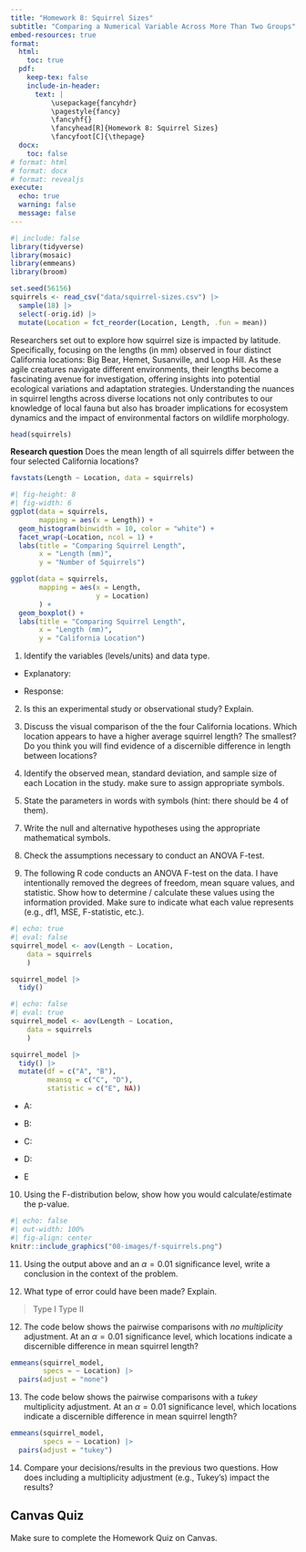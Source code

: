 ```yaml
---
title: "Homework 8: Squirrel Sizes"
subtitle: "Comparing a Numerical Variable Across More Than Two Groups"
embed-resources: true
format:
  html:
    toc: true
  pdf:
    keep-tex: false
    include-in-header:
      text: |
          \usepackage{fancyhdr}
          \pagestyle{fancy}
          \fancyhf{}
          \fancyhead[R]{Homework 8: Squirrel Sizes}
          \fancyfoot[C]{\thepage}
  docx:
    toc: false
# format: html
# format: docx
# format: revealjs
execute:
  echo: true
  warning: false
  message: false
---
```


```r
#| include: false
library(tidyverse)
library(mosaic)
library(emmeans)
library(broom)

set.seed(56156)
squirrels <- read_csv("data/squirrel-sizes.csv") |> 
  sample(18) |> 
  select(-orig.id) |> 
  mutate(Location = fct_reorder(Location, Length, .fun = mean))
```

Researchers set out to explore how squirrel size is impacted by latitude. Specifically, focusing on the lengths (in mm) observed in four distinct California locations: Big Bear, Hemet, Susanville, and Loop Hill. As these agile creatures navigate different environments, their lengths become a fascinating avenue for investigation, offering insights into potential ecological variations and adaptation strategies. Understanding the nuances in squirrel lengths across diverse locations not only contributes to our knowledge of local fauna but also has broader implications for ecosystem dynamics and the impact of environmental factors on wildlife morphology.

```r
head(squirrels)
```

**Research question** Does the mean length of all squirrels differ between the four selected California locations?

```r
favstats(Length ~ Location, data = squirrels)
```

```r
#| fig-height: 8
#| fig-width: 6
ggplot(data = squirrels,
       mapping = aes(x = Length)) +
  geom_histogram(binwidth = 10, color = "white") +
  facet_wrap(~Location, ncol = 1) +
  labs(title = "Comparing Squirrel Length",
       x = "Length (mm)",
       y = "Number of Squirrels")
```

```r
ggplot(data = squirrels,
       mapping = aes(x = Length,
                     y = Location)
       ) +
  geom_boxplot() +
  labs(title = "Comparing Squirrel Length",
       x = "Length (mm)",
       y = "California Location")
```

1. Identify the variables (levels/units) and data type.

\vspace{0.1in}

+ Explanatory:

\vspace{0.2in}

+ Response:

\vspace{0.2in}

2. Is this an experimental study or observational study? Explain.

\vspace{0.5in}

3. Discuss the visual comparison of the the four California locations. Which location appears to have a higher average squirrel length? The smallest? Do you think you will find evidence of a discernible difference in length between locations?

\vspace{0.5in}

4. Identify the observed mean, standard deviation, and sample size of each Location in the study. make sure to assign appropriate symbols.

\vspace{1.5in}

5. State the parameters in words with symbols (hint: there should be 4 of them).

\vspace{1.5in}

7. Write the null and alternative hypotheses using the appropriate mathematical symbols.

\vspace{1in}

8. Check the assumptions necessary to conduct an ANOVA F-test.

\vspace{1.5in}

9. The following R code conducts an ANOVA F-test on the data. I have intentionally removed the degrees of freedom, mean square values, and statistic. Show how to determine / calculate these values using the information provided. Make sure to indicate what each value represents (e.g., df1, MSE, F-statistic, etc.).

```r
#| echo: true
#| eval: false
squirrel_model <- aov(Length ~ Location,
    data = squirrels
    )

squirrel_model |> 
  tidy()
```

```r
#| echo: false
#| eval: true
squirrel_model <- aov(Length ~ Location,
    data = squirrels
    )

squirrel_model |> 
  tidy() |> 
  mutate(df = c("A", "B"),
         meansq = c("C", "D"),
         statistic = c("E", NA))
```

+ A:

\vspace{0.2in}

+ B:

\vspace{0.2in}

+ C:

\vspace{0.2in}

+ D: 

\vspace{0.2in}

+ E

\vspace{0.2in}

10. Using the F-distribution below, show how you would calculate/estimate the p-value.

```r
#| echo: false
#| out-width: 100%
#| fig-align: center
knitr::include_graphics("08-images/f-squirrels.png")
```


\vspace{0.1in}

11.	Using the output above and an $\alpha = 0.01$ significance level, write a conclusion in the context of the problem.

\vspace{1in}

12. What type of error could have been made? Explain.

> Type I \hspace{1in} Type II

\vspace{0.1in}

12.	The code below shows the pairwise comparisons with *no multiplicity* adjustment. At an $\alpha = 0.01$ significance level, which locations indicate a discernible difference in mean squirrel length?

```r
emmeans(squirrel_model,
        specs = ~ Location) |> 
  pairs(adjust = "none")
```

\vspace{0.2in}

13.	The code below shows the pairwise comparisons with a *tukey* multiplicity adjustment. At an $\alpha = 0.01$ significance level, which locations indicate a discernible difference in mean squirrel length?

```r
emmeans(squirrel_model,
        specs = ~ Location) |> 
  pairs(adjust = "tukey")
```

\vspace{0.2in}

14. Compare your decisions/results in the previous two questions. How does including a multiplicity adjustment (e.g., Tukey's) impact the results?

\vspace{0.8in}

::: callout-caution
## Canvas Quiz

Make sure to complete the Homework Quiz on Canvas.
:::
